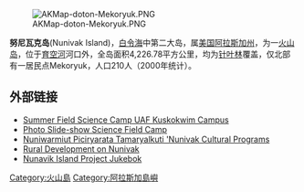[[File:AKMap-doton-Mekoryuk.PNG|right]]

'''努尼瓦克岛'''(Nunivak Island)，[[白令海|白令海]]中第二大岛，属[[美国|美国]][[阿拉斯加州|阿拉斯加州]]，为一[[火山岛|火山岛]]，位于[[育空河|育空河]]河口外，全岛面积4,226.78平方公里，均为[[针叶林|针叶林]]覆盖，仅北部有一居民点Mekoryuk，人口210人（2000年统计）。

==外部链接==
*[https://web.archive.org/web/20120717030504/http://fc.bethel.uaf.edu/~summer_science/ Summer Field Science Camp UAF Kuskokwim Campus]
*[https://web.archive.org/web/20060212225040/http://fc.bethel.uaf.edu/~summer_science/ssf_05_smslideshow/index.htm Photo Slide-show Science Field Camp]
*[http://www.nunivak.org/ Nuniwarmiut Piciryarata Tamaryalkuti 'Nunivak Cultural Programs] {{Wayback|url=http://www.nunivak.org/ |date=20200925135812 }}
*[http://alaskaruraldevelopment.blogspot.com/ Rural Development on Nunivak] {{Wayback|url=http://alaskaruraldevelopment.blogspot.com/ |date=20200219063047 }}
*[https://web.archive.org/web/20070102030153/http://uaf-db.uaf.edu/jukebox/PJWeb/progusenun.htm Nunavik Island Project Jukebok]

{{coord|60|04|54|N|166|22|51|W|region:US-AK_type:isle|display=title}}
{{DEFAULTSORT:Nunivak Island}}
{{白令海岛屿列表}}
{{Pacific Islands}}

[[Category:火山島|Category:火山島]]
[[Category:阿拉斯加島嶼|Category:阿拉斯加島嶼]]
